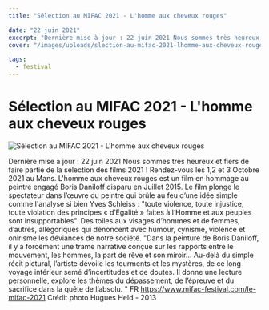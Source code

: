 ```yaml
---
title: "Sélection au MIFAC 2021 - L'homme aux cheveux rouges"

date: "22 juin 2021"
excerpt: "Dernière mise à jour : 22 juin 2021 Nous sommes très heureux et fiers de faire partie de la sélection des films 2021 ! Rendez-vous les 1,2 et 3 Octobr..."
cover: "/images/uploads/slection-au-mifac-2021-lhomme-aux-cheveux-rouges-1.jpg"

tags:
  - festival
---
```


# Sélection au MIFAC 2021 - L'homme aux cheveux rouges



![Sélection au MIFAC 2021 - L'homme aux cheveux rouges](/images/uploads/slection-au-mifac-2021-lhomme-aux-cheveux-rouges-1.jpg)

Dernière mise à jour : 22 juin 2021 Nous sommes très heureux et fiers de faire partie de la sélection des films 2021 ! Rendez-vous les 1,2 et 3 Octobre 2021 au Mans. L'homme aux cheveux rouges est un film en hommage au peintre engagé Boris Daniloff disparu en Juillet 2015. Le film plonge le spectateur dans l’œuvre du peintre qui brûle au feu d’une idée simple comme l'analyse si bien Yves Schleiss : "toute violence, toute injustice, toute violation des principes « d’Égalité » faites à l’Homme et aux peuples sont insupportables". Des toiles aux visages d’hommes et de femmes, d’autres, allégoriques qui dénoncent avec humour, cynisme, violence et onirisme les déviances de notre société. "Dans la peinture de Boris Daniloff, il y a forcément une trame narrative conçue sur les rapports entre le mouvement, les hommes, la part de rêve et son miroir... Au-delà du simple récit pictural, l’artiste dévoile les tourments et les mystères, de ce long voyage intérieur semé d’incertitudes et de doutes. Il donne une lecture personnelle, explore les thèmes du dépassement, de l’épreuve et du sacrifice dans la quête de l’absolu. " FR https://www.mifac-festival.com/le-mifac-2021 Crédit photo Hugues Held - 2013
